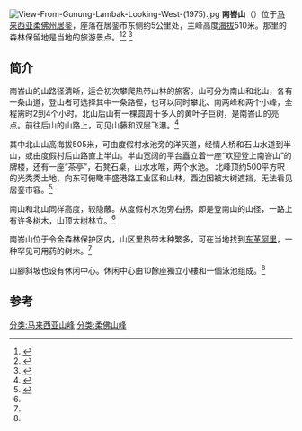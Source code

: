 {{Infobox mountain
| name = 南峇山<br>Gunung Lambak
| other_name = 
| photo = Gunung-Lambak-Johor-Malaysia.jpg
| photo_caption = 南峇山一景
| elevation_m = 510 
| elevation_ref = 
| prominence = 
| location = {{MAS}}{{Johor}}[[居銮|居銮]]
| range = 
| coordinates = 
| topo = 
| type = 
| age = 
| first_ascent = 
| easiest_route = 
}}
[[File:View-From-Gunung-Lambak-Looking-West-(1975).jpg|thumb]]
'''南峇山'''（{{lang-ms|Gunung Lambak}}）位于[[马来西亚|马来西亚]][[柔佛州|柔佛州]][[居銮|居銮]]，座落在居銮市东侧约5公里处，主峰高度[[海拔|海拔]]510米。那里的森林保留地是当地的旅游景点。<ref name="Gunung Lambak">{{cite web|url=http://www.mpkluang.gov.my/web/guest/hutan-rekreasi-gunung-lambak|title=Gunung Lambak Recreational Park|publisher=Kluang Municipal Council|accessdate=6 Oct 2014|deadurl=yes|archiveurl=https://web.archive.org/web/20141008220814/http://www.mpkluang.gov.my/web/guest/hutan-rekreasi-gunung-lambak|archivedate=2014-10-08}}</ref><ref name="JohortourismView43">{{cite web|url=http://www.johortourism.com.my/destination/view.cfm?ID=A7AC586B-F946-447D-A29BA35284FCE3B5|title=Mount Lambak Recreational Forest|author=Virtual Malaysia|publisher=Tourism Johor Official Portal|accessdate=17 Sep 2012|deadurl=yes|archiveurl=https://archive.is/20130221080205/http://www.johortourism.com.my/destination/view.cfm?ID=A7AC586B-F946-447D-A29BA35284FCE3B5|archivedate=2013-02-21}}</ref>
<ref name="MalaysiaTravellerGunungLambak">{{cite web|url=http://www.malaysia-traveller.com/gunung-lambak.html|title=Gunung Lambak - Kluang, Johor|publisher=malaysia-traveller.com|date=3 Aug 2012|accessdate=17 Sep 2012|archive-date=2021-01-16|archive-url=https://web.archive.org/web/20210116202805/https://www.malaysia-traveller.com/gunung-lambak.html|dead-url=no}}</ref>

==简介==
南峇山的山路径清晰，适合初次攀爬热带山林的旅客。山可分为南山和北山，各有一条山道，登山者可选择其中一条路径，也可以同时攀北、南两峰和两个小峰，全程需时2到4个小时。北山后山有一棵圆周十多人的黄叶子巨树，是南峇山的亮点。前往后山的山路上，可见山藤和双层飞瀑。<ref>{{cite web|url=http://www.huaxinoutdoor.com/?p=31|title=让我们一起去爬全马最老的南峇山|website=www.huaxinoutdoor.com|access-date=2017-10-17|archive-url=https://web.archive.org/web/20171017201820/http://www.huaxinoutdoor.com/?p=31|archive-date=2017-10-17|dead-url=yes}}</ref>

其中北山山高海拔505米，可由度假村水池旁的洋灰道，经情人桥和石山水道到半山，或由度假村后山路直上半山。半山宽阔的平台矗立着一座“欢迎登上南峇山”的牌楼，还有一座“茶亭”，石凳石桌，山水水喉，两个水池。
北峰顶约500平方呎的光秃秃土地，向东可俯瞰丰盛港路工业区和山林，西边因被大树遮挡，无法看见居銮市容。<ref name="sinchew.com.my">{{cite web|url=http://www.sinchew.com.my/node/1511488|title=路坦直达山脚．免长途跋涉苦．攀登南峇山乐融融|date=2010-03-09|publisher=|access-date=2017-10-17|archive-date=2017-10-17|archive-url=https://web.archive.org/web/20171017203642/http://www.sinchew.com.my/node/1511488|dead-url=no}}</ref>

南山和北山同样高度，较隐蔽。从度假村水池旁右拐，即是登南山的山径，一路上有许多树木，山顶大树林立。<ref name="sinchew.com.my"/>

南峇山位于令金森林保护区内，山区里热带木种繁多，可在当地找到[[东革阿里|东革阿里]]，一种罕见可用药的树木。<ref name="sinchew.com.my"/>

山腳斜坡也设有休闲中心。休闲中心由10餘座獨立小樓和一個泳池组成。<ref name="sinchew.com.my"/>

==参考==
{{Portal box|马来西亚}}
{{reflist}}

[[分类:马来西亚山峰|分类:马来西亚山峰]]
[[分类:柔佛山峰|分类:柔佛山峰]]